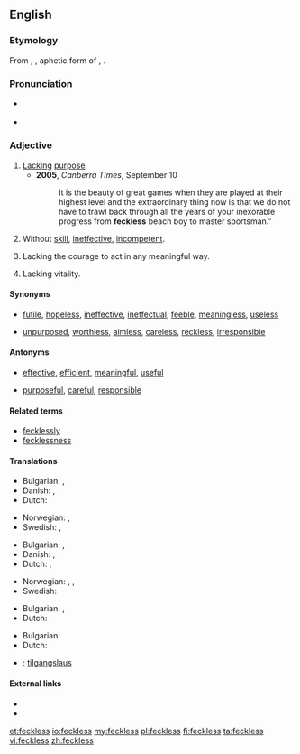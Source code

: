 {{was wotd|2008|April|15}}
==English==

===Etymology===
From {{etyl|sco}}, {{term|feck||effect}}, aphetic form of {{term|effect}}, {{suffix||less}}.

===Pronunciation===
* {{a|RP|US}} {{IPA|/ˈfɛkləs/|/ˈfɛklɪs/}}
* {{audio|en-us-feckless.ogg|Audio (US)}}

===Adjective===
{{en-adj}}

# [[lack|Lack]]ing [[purpose]].
#* '''2005''', ''Canberra Times'', September 10
#*: It is the beauty of great games when they are played at their highest level and the extraordinary thing now is that we do not have to trawl back through all the years of your inexorable progress from '''feckless''' beach boy to master sportsman."
# Without [[skill]], [[ineffective]], [[incompetent]].
# {{UK}} Lacking the courage to act in any meaningful way.
# {{British|archaic}} Lacking vitality.

====Synonyms====
* {{sense|weak, ineffective}} [[futile]], [[hopeless]], [[ineffective]], [[ineffectual]], [[feeble]], [[meaningless]], [[useless]]
* {{sense|worthless, irresponsible}} [[unpurposed]], [[worthless]], [[aimless]], [[careless]], [[reckless]], [[irresponsible]]

====Antonyms====
* {{sense|weak, ineffective}} [[effective]], [[efficient]], [[meaningful]], [[useful]]
* {{sense|worthless, irresponsible}} [[purposeful]], [[careful]], [[responsible]]

====Related terms====
* [[fecklessly]]
* [[fecklessness]]

====Translations====
{{trans-top|lacking purpose}}
* Bulgarian: {{t|bg|безцелен|sc=Cyrl}}, {{t|bg|напразен|sc=Cyrl}}
* Danish: {{t-|da|hjælpeløs}}, {{t-|da|initiativløs}}
* Dutch: {{t-|nl|doelloos}} 
{{trans-mid}}
* Norwegian: {{t-|no|hjelpeløs}}, {{t-|no|initiativløs}}
* Swedish: {{t|sv|hjälplös}}, {{t|sv|rådlös}}
{{trans-bottom}}

{{trans-top|without skill, ineffective}}
* Bulgarian: {{t|bg|вял|sc=Cyrl}}, {{t|bg|безполезен|sc=Cyrl}}
* Danish: {{t-|da|hjælpeløs}}, {{t-|da|uduelig}}
* Dutch: {{t-|nl|inefficiënt}}, {{t-|nl|onhandig}} 
{{trans-mid}}
* Norwegian: {{t-|no|hjelpeløs}}, {{t-|no|udugelig}}, {{t-|no|ubehjelpelig}}
* Swedish: {{t|sv|oduglig}}
{{trans-bottom}}

{{trans-top|lacking vitality}}
* Bulgarian: {{t|bg|вял|sc=Cyrl}}, {{t|bg|слаб|sc=Cyrl}}
* Dutch: {{t-|nl|futloos}} 
{{trans-mid}}
{{trans-bottom}}

{{trans-top|lacking the courage to act in any meaningful way}}
* Bulgarian: {{t|bg|безпомощен|sc=Cyrl}}
* Dutch: {{t-|nl|lamlendig}} 
{{trans-mid}}
{{trans-bottom}}

{{checktrans-top}}
* {{ttbc|is}}: [[tilgangslaus]]
{{trans-bottom}}

====External links====
* {{R:Webster 1913}}
* {{R:Century 1911}}

[[et:feckless]]
[[io:feckless]]
[[my:feckless]]
[[pl:feckless]]
[[fi:feckless]]
[[ta:feckless]]
[[vi:feckless]]
[[zh:feckless]]